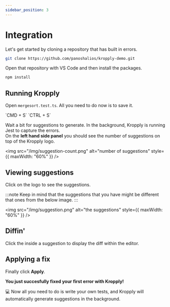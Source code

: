 ```yaml
---
sidebar_position: 3
---
```



# Integration

<!-- This will be turned into a complete guide -->
<!-- Git clone broken repo -->

Let's get started by cloning a repository that has built in errors.

```bash
git clone https://github.com/panoshalios/kropply-demo.git
```

<!-- Open a file in VS Code and install packages -->

Open that repository with VS Code and then install the packages.

```bash
npm install
```

## Running Kropply

<!-- CMD + S -->

Open `mergesort.test.ts`. All you need to do now is to save it.

<Tabs>
    <TabItem value="mac" label="Mac" default>
        `CMD + S`
    </TabItem>
    <TabItem value="windows-linux" label="Linux/Window">
        `CTRL + S`
    </TabItem>
</Tabs>

<!-- Wait and click on the Kropply panel -->

Wait a bit for suggestions to generate. In the background, Kropply is running Jest to capture the errors.\
On the **left hand side panel** you should see the number of suggestions on top of the Kropply logo.

<img
    src="/img/suggestion-count.png"
    alt="number of suggestions"
    style={{ maxWidth: "60%" }}
/>

## Viewing suggestions

<!-- Viewing the suggestions -->

Click on the logo to see the suggestions.

:::note
Keep in mind that the suggestions that you have might be different that ones from the below image.
:::

<img
    src="/img/suggestion.png"
    alt="the suggestions"
    style={{ maxWidth: "60%" }}
/>

<!-- Click the diff -->

## Diffin'

Click the inside a suggestion to display the diff within the editor.

## Applying a fix

Finally click **Apply**.

**You just succesfully fixed your first error with Kropply!**

💻 Now all you need to do is write your own tests, and Kropply will automatically generate suggestions in the background.
